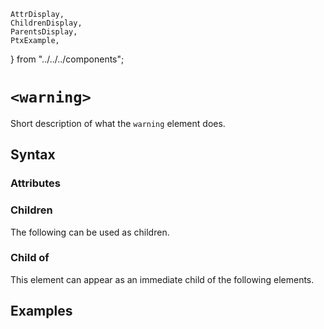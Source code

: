     AttrDisplay,
    ChildrenDisplay,
    ParentsDisplay,
    PtxExample,
} from "../../../components";

# `<warning>`

Short description of what the `warning` element does.

## Syntax

### Attributes

<AttrDisplay name="warning" />

### Children

The following can be used as children.

<ChildrenDisplay name="warning" />

### Child of

This element can appear as an immediate child of the following elements.

<ParentsDisplay name="warning" />

## Examples

    